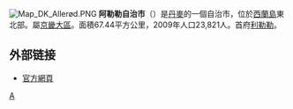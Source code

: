 [[File:Map_DK_Allerød.PNG|right]]
'''阿勒勒自治市'''（{{lang-da|Allerød Kommune}}）是[[丹麥|丹麥]]的一個自治市，位於[[西蘭島|西蘭島]]東北部。屬[[京畿大區|京畿大區]]。面積67.44平方公里，2009年人口23,821人。首府[[利勒勒|利勒勒]]。

==外部链接==
* [http://www.alleroedkommune.dk/ 官方網頁] {{Wayback|url=http://www.alleroedkommune.dk/ |date=20021127074238 }}
{{丹麥自治市}}
[[Category:丹麥市鎮|A]]